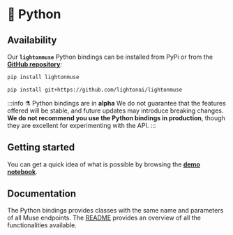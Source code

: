 ---
---


# 🐍 Python

## Availability

Our **`lightonmuse`** Python bindings <Alpha /> can be installed from PyPi or from the
**[GitHub repository](https://github.com/lightonai/lightonmuse)**:

```bash title="Installing Python bindings with pip"
pip install lightonmuse
```

```bash title="Installing Python bindings from source with pip"
pip install git+https://github.com/lightonai/lightonmuse
```

:::info ⚗️ Python bindings are in **alpha**
We do not guarantee that the features offered will be stable, and future updates may introduce breaking changes. **We do
not recommend you use the Python bindings in production**, though they are excellent for experimenting with the API.
:::

## Getting started

You can get a quick idea of what is possible by browsing the
**[demo notebook](https://github.com/lightonai/lightonmuse/blob/master/examples/demo_notebook.ipynb)**.

## Documentation

The Python bindings provides classes with the same name and parameters of all Muse endpoints.
The [README](https://github.com/lightonai/lightonmuse/blob/master/README.md) provides an overview of all the functionalities available.
